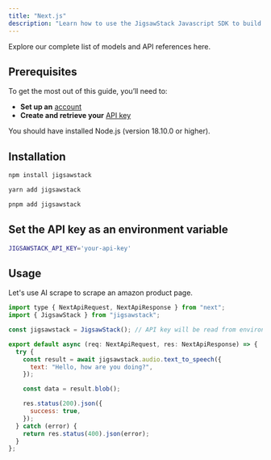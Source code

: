 ```yaml
---
title: "Next.js"
description: "Learn how to use the JigsawStack Javascript SDK to build AI powered applications."
---
```


<Card title="Models" href="/docs/api-reference/authentication">
  Explore our complete list of models and API references here.
</Card>

## Prerequisites

To get the most out of this guide, you’ll need to:

- **Set up an** [account](https://jigsawstack.com/dashboard)
- **Create and retrieve your** [API key](https://jigsawstack.com/dashboard)

<Info>You should have installed Node.js (version 18.10.0 or higher).</Info>

## Installation

<CodeGroup>

```bash npm
npm install jigsawstack
```

```bash yarn
yarn add jigsawstack
```

```bash pnpm
pnpm add jigsawstack
```

</CodeGroup>

## Set the API key as an environment variable

```bash .env
JIGSAWSTACK_API_KEY='your-api-key'
```

## Usage

Let's use AI scrape to scrape an amazon product page.

```javascript pages/api/tts.ts
import type { NextApiRequest, NextApiResponse } from "next";
import { JigsawStack } from "jigsawstack";

const jigsawstack = JigsawStack(); // API key will be read from environment

export default async (req: NextApiRequest, res: NextApiResponse) => {
  try {
    const result = await jigsawstack.audio.text_to_speech({
      text: "Hello, how are you doing?",
    });

    const data = result.blob();

    res.status(200).json({
      success: true,
    });
  } catch (error) {
    return res.status(400).json(error);
  }
};
```
